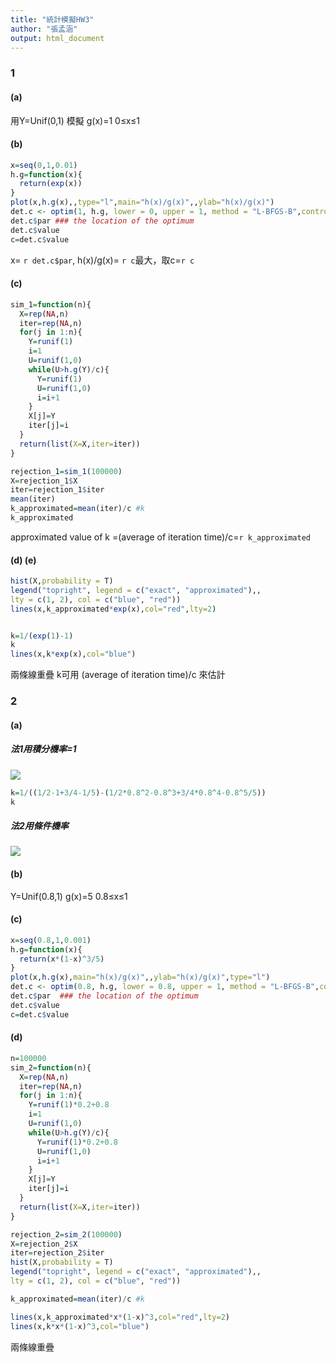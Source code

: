 ```yaml
---
title: "統計模擬HW3"
author: "張孟涵"
output: html_document
---
```


### 1
#### (a)
用Y=Unif(0,1) 模擬
g(x)=1 0≤x≤1

#### (b)
```r
x=seq(0,1,0.01)
h.g=function(x){
  return(exp(x))
}
plot(x,h.g(x),,type="l",main="h(x)/g(x)",,ylab="h(x)/g(x)")
det.c <- optim(1, h.g, lower = 0, upper = 1, method = "L-BFGS-B",control = list(fnscale = -1)) ### maximization
det.c$par ### the location of the optimum
det.c$value
c=det.c$value
```
x= `r det.c$par `, h(x)/g(x)= `r c `最大，取c=`r c `

#### (c)
```r
sim_1=function(n){
  X=rep(NA,n)
  iter=rep(NA,n)
  for(j in 1:n){
    Y=runif(1)
    i=1
    U=runif(1,0)
    while(U>h.g(Y)/c){
      Y=runif(1)
      U=runif(1,0)
      i=i+1
    }
    X[j]=Y
    iter[j]=i
  }
  return(list(X=X,iter=iter))
}

rejection_1=sim_1(100000)
X=rejection_1$X
iter=rejection_1$iter
mean(iter)
k_approximated=mean(iter)/c #k
k_approximated
```
 approximated value of k =(average of iteration time)/c=`r k_approximated `
 
#### (d) (e)
```r
hist(X,probability = T)
legend("topright", legend = c("exact", "approximated"),,
lty = c(1, 2), col = c("blue", "red"))
lines(x,k_approximated*exp(x),col="red",lty=2)


k=1/(exp(1)-1)
k
lines(x,k*exp(x),col="blue")
```

兩條線重疊
k可用 (average of iteration time)/c 來估計

### 2

#### (a)
##### 法1用積分機率=1

![](https://i.imgur.com/EmC1h84.jpg)

```r
k=1/((1/2-1+3/4-1/5)-(1/2*0.8^2-0.8^3+3/4*0.8^4-0.8^5/5))
k
```
##### 法2用條件機率
![](https://i.imgur.com/eDLnlkj.jpg)


#### (b)
Y=Unif(0.8,1)
g(x)=5 0.8≤x≤1

#### (c)
```r
x=seq(0.8,1,0.001)
h.g=function(x){
  return(x*(1-x)^3/5)
}
plot(x,h.g(x),main="h(x)/g(x)",,ylab="h(x)/g(x)",type="l")
det.c <- optim(0.8, h.g, lower = 0.8, upper = 1, method = "L-BFGS-B",control = list(fnscale = -1)) ### maximization
det.c$par  ### the location of the optimum
det.c$value
c=det.c$value
```

#### (d)
```r
n=100000
sim_2=function(n){
  X=rep(NA,n)
  iter=rep(NA,n)
  for(j in 1:n){
    Y=runif(1)*0.2+0.8
    i=1
    U=runif(1,0)
    while(U>h.g(Y)/c){
      Y=runif(1)*0.2+0.8
      U=runif(1,0)
      i=i+1
    }
    X[j]=Y
    iter[j]=i
  }
  return(list(X=X,iter=iter))
}

rejection_2=sim_2(100000)
X=rejection_2$X
iter=rejection_2$iter
hist(X,probability = T)
legend("topright", legend = c("exact", "approximated"),,
lty = c(1, 2), col = c("blue", "red"))

k_approximated=mean(iter)/c #k

lines(x,k_approximated*x*(1-x)^3,col="red",lty=2)
lines(x,k*x*(1-x)^3,col="blue")
```

兩條線重疊